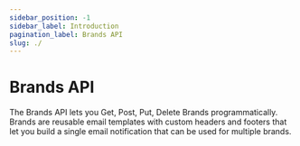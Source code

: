 ```yaml
---
sidebar_position: -1
sidebar_label: Introduction
pagination_label: Brands API
slug: ./
---
```



# Brands API

The Brands API lets you Get, Post, Put, Delete Brands programmatically. Brands are reusable email templates with custom headers and footers that let you build a single email notification that can be used for multiple brands.
